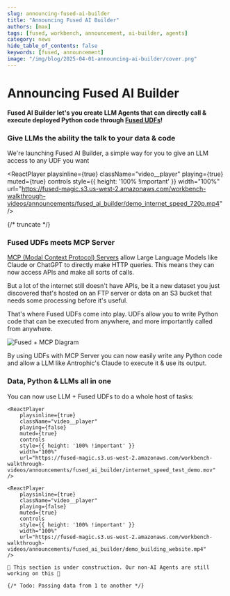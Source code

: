 ```yaml
---
slug: announcing-fused-ai-builder
title: "Announcing Fused AI Builder"
authors: [max]
tags: [fused, workbench, announcement, ai-builder, agents]
category: news
hide_table_of_contents: false
keywords: [fused, announcement]
image: "/img/blog/2025-04-01-announcing-ai-builder/cover.png"
---
```


# Announcing Fused AI Builder

**Fused AI Builder let's you create LLM Agents that can directly call & execute deployed Python code through [Fused UDFs](/core-concepts/write/)!**

### Give LLMs the ability the talk to your data & code

We're launching Fused AI Builder, a simple way for you to give an LLM access to any UDF you want


<ReactPlayer
    playsinline={true}
    className="video__player"
    playing={true}
    muted={true}
    controls
    style={{ height: '100% !important' }}
    width="100%"
    url="https://fused-magic.s3.us-west-2.amazonaws.com/workbench-walkthrough-videos/announcements/fused_ai_builder/demo_internet_speed_720p.mp4"
/>

{/* truncate */}

### Fused UDFs meets MCP Server

[MCP (Modal Context Protocol) Servers](https://modelcontextprotocol.io/introduction) allow Large Language Models like Claude or ChatGPT to directly make HTTP queries. This means they can now access APIs and make all sorts of calls.

But a lot of the internet still doesn't have APIs, be it a new dataset you just discovered that's hosted on an FTP server or data on an S3 bucket that needs some processing before it's useful.

That's where Fused UDFs come into play. UDFs allow you to write Python code that can be executed from anywhere, and more importantly called from anywhere. 

![Fused + MCP Diagram](Fused_AI_Builder_graph.png)

By using UDFs with MCP Server you can now easily write any Python code and allow a LLM like Antrophic's Claude to execute it & use its output.

<div style={{ maxWidth: '600px', margin: '0 auto' }}>
  <ReactPlayer 
    playsinline={true} 
    className="video__player" 
    playing={false} 
    muted={false} 
    url="https://youtu.be/JOMiCDDX1kY" 
    width="100%"
    alignItems='center'
  />
</div>

### Data, Python & LLMs all in one

You can now use LLM + Fused UDFs to do a whole host of tasks:


<Tabs className="unique-tabs">
  <TabItem value="internet-speed" label="Internet Speed of any location" default>

    <ReactPlayer
        playsinline={true}
        className="video__player"
        playing={false}
        muted={true}
        controls
        style={{ height: '100% !important' }}
        width="100%"
        url="https://fused-magic.s3.us-west-2.amazonaws.com/workbench-walkthrough-videos/announcements/fused_ai_builder/internet_speed_test_demo.mov"
    />

  </TabItem>
  <TabItem value="website" label="Creating a Three.js website">

    <ReactPlayer
        playsinline={true}
        className="video__player"
        playing={false}
        muted={true}
        controls
        style={{ height: '100% !important' }}
        width="100%"
        url="https://fused-magic.s3.us-west-2.amazonaws.com/workbench-walkthrough-videos/announcements/fused_ai_builder/demo_building_website.mp4"
    />

  </TabItem>
  <TabItem value="combine-data" label="Combining Data">

    🚧 This section is under construction. Our non-AI Agents are still working on this 🚧

    {/* Todo: Passing data from 1 to another */}

  </TabItem>
</Tabs>
